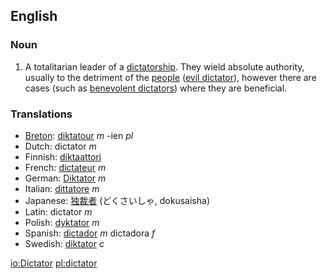 ==English==
===Noun===
#A totalitarian leader of a [[dictatorship]].  They wield absolute authority, usually to the detriment of the [[people]] ([[evil dictator]]), however there are cases (such as [[benevolent dictator]]s) where they are beneficial.

===Translations===
*[[Breton]]: [[diktatour]] ''m'' -ien ''pl''
*Dutch: dictator ''m''
*Finnish: [[diktaattori]]
*French: [[dictateur]] ''m''
*German: [[Diktator]] ''m''
*Italian: [[dittatore]] ''m''
*Japanese: [[独裁者]] (どくさいしゃ, dokusaisha)
*Latin: dictator ''m''
*Polish: [[dyktator]] ''m''
*Spanish: [[dictador]] ''m'' dictadora ''f''
*Swedish: [[diktator]] ''c''

[[io:Dictator]]
[[pl:dictator]]